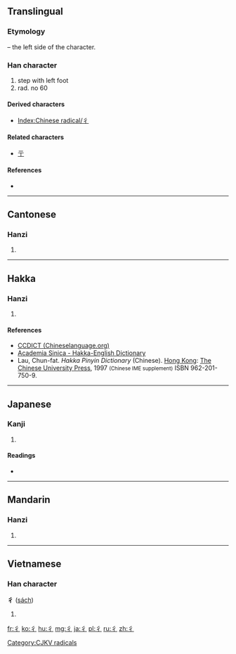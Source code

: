 ==Translingual==
{{stroke order|type=animate}}
===Etymology===
{{Han simp|行}} – the left side of the character.

===Han character===
{{Han char|rn=60|rad=彳|as=00|sn=3|four=2020<sub>2</sub>|canj=竹人 (HO), X竹人 (XHO)}}

# step with left foot
# rad. no 60

====Derived characters====
* [[Index:Chinese radical/彳]]

====Related characters====
* [[亍]]

====References====
* {{Han ref|kx=0365.010|dkj=10037|dj=0684.220|hdz=20811.010|uh=5F73|ud=24435|bh=C94C|bd=51532}}

----

==Cantonese==

===Hanzi===
{{yue-hanzi|jyut=|y=chik1}}

# {{defn|lang=yue|sort=彳00}}

----

==Hakka==

===Hanzi===
{{hak-hanzi|poj=chhit|gd=tsh'it<sup>7</sup> [Meixian], ch'it<sup>7</sup> [Hailu, Kwangtung], ts'it<sup>7</sup> [Siyan, Bao'an]|hpy=qid5}}

# {{defn|lang=hak|sort=彳00}}

====References====
*[http://www.chinalanguage.com/dictionaries/?mode=view&view=chardict&query=%E5%BD%B3 CCDICT (Chineselanguage.org)]
*[http://minhakka.ling.sinica.edu.tw/bkg/hakyin/search.php?DETAIL=1&LIMIT=id=2131&dbname=su_tian_1&graph=2 Academia Sinica - Hakka-English Dictionary]
*Lau, Chun-fat. ''Hakka Pinyin Dictionary'' (Chinese). [[Hong Kong]]: [[w:Chinese University of Hong Kong|The Chinese University Press]], 1997 <small>(Chinese IME supplement)</small> ISBN 962-201-750-9.

----

==Japanese==

===Kanji===
{{ja-kanji|grade=|rs=彳00}}

# {{defn|lang=ja|sort=彳00}}

====Readings====
* {{ja-readings|on=[[てき]] (teki)|kun=}}

----

==Mandarin==

===Hanzi===
{{cmn-hanzi|pin=[[chì]] ([[chi4]])|wg=ch'ih<sup>4</sup>}}

# {{defn|lang=cmn|sort=彳00}}

----

==Vietnamese==

===Han character===
'''彳''' ([[sách]])

# {{defn|lang=vi}}

[[Category:CJKV radicals]]

[[fr:彳]]
[[ko:彳]]
[[hu:彳]]
[[mg:彳]]
[[ja:彳]]
[[pl:彳]]
[[ru:彳]]
[[zh:彳]]